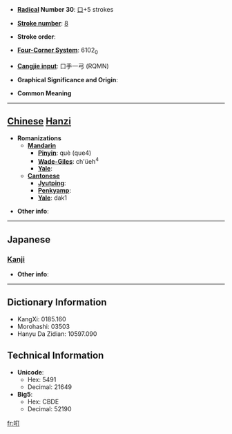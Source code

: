 * '''[[Wiktionary:Chinese radical index| Radical]] Number 30''': [[Wiktionary:Chinese radical index 口|口]]+5 strokes

* '''[[Wiktionary:Chinese total strokes index|Stroke number]]''': [[Wiktionary:Chinese total strokes index 8|8]]

* '''Stroke order''': 

* '''[[Wiktionary:Chinese four corner index|Four-Corner System]]''': 6102<sub>0</sub>

* '''[[Wiktionary:Chinese Cangjie index|Cangjie input]]''': 口手一弓 (RQMN)

* '''Graphical Significance and Origin''': 

* '''Common Meaning'''

----

== [[Chinese]] [[Hanzi]] ==

* '''Romanizations'''
** '''[[Mandarin]]'''
*** '''[[Pinyin]]''': què (que4)
*** '''[[Wade-Giles]]''': ch'üeh<sup>4</sup>
*** '''[[Yale]]''': 
** '''[[Cantonese]]'''
*** '''[[Jyutping]]''':
*** '''[[Penkyamp]]''': 
*** '''[[Yale]]''': dak1

* '''Other info''': 

----

==Japanese==
===[[Kanji]]===
{{kanji|on readings=[[だ]] (da)
|kun readings=
}}

* '''Other info''':  

----

== Dictionary Information ==

* KangXi: 0185.160
* Morohashi: 03503
* Hanyu Da Zidian: 10597.090

== Technical Information ==

* '''Unicode''':
** Hex: 5491
** Decimal: 21649
* '''Big5''':
** Hex: CBDE
** Decimal: 52190

[[fr:咑]]